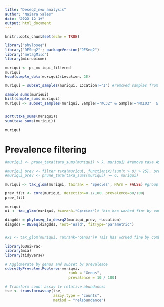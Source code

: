 ```yaml
---
title: "Deseq2_new analysis"
author: "Naiara Sales"
date: "2023-12-19"
output: html_document
---
```


```r
knitr::opts_chunk$set(echo = TRUE)
```

```r
library("phyloseq")
library("DESeq2"); packageVersion("DESeq2")
library("metagMisc")
library(microbiome)
```

```r
muriqui <- ps_muriqui_filtered
muriqui
head(sample_data(muriqui)$Location, 25)

muriqui = subset_samples(muriqui, Location!="I") #removed samples from the isolated individuals 

sample_sums(muriqui)
hist(sample_sums(muriqui))
muriqui <- subset_samples(muriqui, Sample!="MC32" & Sample!="MC103"  & Sample!="MC10")


sort(taxa_sums(muriqui))
sum(taxa_sums(muriqui))

muriqui
```

# Prevalence filtering
```r
#muriqui <- prune_taxa(taxa_sums(muriqui) > 5, muriqui) #remove taxa ASVs with <X reads 

#muriqui_prev <- filter_taxa(muriqui, function(x){sum(x > 0) > 25}, prune = TRUE)
#muriqui_prev <- prune_taxa(taxa_sums(muriqui) >= 6, muriqui)

muriqui <- tax_glom(muriqui, taxrank = 'Species', NArm = FALSE) #group ASVs at genus level

prev_filt <- core(muriqui, detection=0.1/100, prevalence=30/100)
prev_filt


```

```r

muriqui
x1 <- tax_glom(muriqui, taxrank="Species")# This has worked fine by combining the same species

diagdds = phyloseq_to_deseq2(muriqui_prev, ~Location)
diagdds = DESeq(diagdds, test="Wald", fitType="parametric")


#x1 <- tax_glom(muriqui, taxrank="Genus")# This has worked fine by combining the same species
```

```r
library(GUniFrac)
library(mia)
library(tidyverse)

# Agglomerate by genus and subset by prevalence
subsetByPrevalentFeatures(muriqui,
                             rank = "Genus",
                             prevalence = 10 / 100)

# Transform count assay to relative abundances
tse <- transformAssay(tse,
                      assay.type = "counts",
                      method = "relabundance")

```


